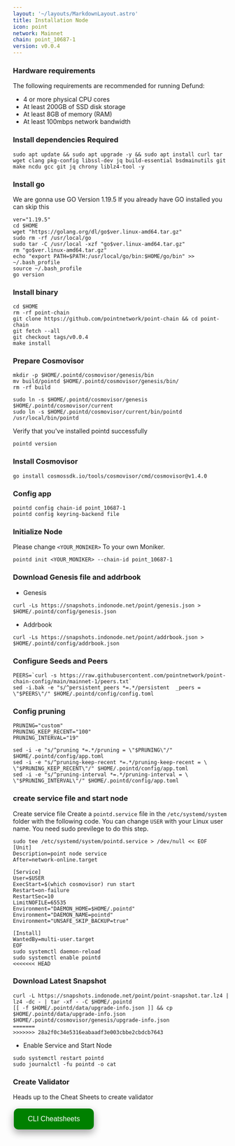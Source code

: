 ```yaml
---
layout: '~/layouts/MarkdownLayout.astro'
title: Installation Node
icon: point
network: Mainnet
chain: point_10687-1
version: v0.0.4
---
```


### Hardware requirements

The following requirements are recommended for running Defund:

- 4 or more physical CPU cores
- At least 200GB of SSD disk storage
- At least 8GB of memory (RAM)
- At least 100mbps network bandwidth


### Install dependencies Required

```
sudo apt update && sudo apt upgrade -y && sudo apt install curl tar wget clang pkg-config libssl-dev jq build-essential bsdmainutils git make ncdu gcc git jq chrony liblz4-tool -y
```

### Install go

We are gonna use GO Version 1.19.5
If you already have GO installed you can skip this 

```
ver="1.19.5"
cd $HOME
wget "https://golang.org/dl/go$ver.linux-amd64.tar.gz"
sudo rm -rf /usr/local/go
sudo tar -C /usr/local -xzf "go$ver.linux-amd64.tar.gz"
rm "go$ver.linux-amd64.tar.gz"
echo "export PATH=$PATH:/usr/local/go/bin:$HOME/go/bin" >> ~/.bash_profile
source ~/.bash_profile
go version
```

### Install binary

```
cd $HOME
rm -rf point-chain
git clone https://github.com/pointnetwork/point-chain && cd point-chain
git fetch --all
git checkout tags/v0.0.4
make install
```

### Prepare Cosmovisor
```
mkdir -p $HOME/.pointd/cosmovisor/genesis/bin
mv build/pointd $HOME/.pointd/cosmovisor/genesis/bin/
rm -rf build
```
```
sudo ln -s $HOME/.pointd/cosmovisor/genesis $HOME/.pointd/cosmovisor/current
sudo ln -s $HOME/.pointd/cosmovisor/current/bin/pointd /usr/local/bin/pointd
```

Verify that you've installed pointd successfully

```
pointd version
```

### Install Cosmovisor

```
go install cosmossdk.io/tools/cosmovisor/cmd/cosmovisor@v1.4.0
```

### Config app

```
pointd config chain-id point_10687-1
pointd config keyring-backend file
```

### Initialize Node

Please change `<YOUR_MONIKER>` To your own Moniker.

```
pointd init <YOUR_MONIKER> --chain-id point_10687-1
```

### Download Genesis file and addrbook

- Genesis

```
curl -Ls https://snapshots.indonode.net/point/genesis.json > $HOME/.pointd/config/genesis.json
```

- Addrbook

```
curl -Ls https://snapshots.indonode.net/point/addrbook.json > $HOME/.pointd/config/addrbook.json
```

### Configure Seeds and Peers

```
PEERS=`curl -s https://raw.githubusercontent.com/pointnetwork/point-chain-config/main/mainnet-1/peers.txt`
sed -i.bak -e "s/^persistent_peers *=.*/persistent	_peers = \"$PEERS\"/" $HOME/.pointd/config/config.toml
```

### Config pruning

```
PRUNING="custom"
PRUNING_KEEP_RECENT="100"
PRUNING_INTERVAL="19"

sed -i -e "s/^pruning *=.*/pruning = \"$PRUNING\"/" $HOME/.pointd/config/app.toml
sed -i -e "s/^pruning-keep-recent *=.*/pruning-keep-recent = \
\"$PRUNING_KEEP_RECENT\"/" $HOME/.pointd/config/app.toml
sed -i -e "s/^pruning-interval *=.*/pruning-interval = \
\"$PRUNING_INTERVAL\"/" $HOME/.pointd/config/app.toml
```


### create service file and start node

Create service file
Create a `pointd.service` file in the `/etc/systemd/system` folder with the following code. 
You can change `USER` with your Linux user name. You need sudo previlege to do this step.

```
sudo tee /etc/systemd/system/pointd.service > /dev/null << EOF
[Unit]
Description=point node service
After=network-online.target

[Service]
User=$USER
ExecStart=$(which cosmovisor) run start
Restart=on-failure
RestartSec=10
LimitNOFILE=65535
Environment="DAEMON_HOME=$HOME/.pointd"
Environment="DAEMON_NAME=pointd"
Environment="UNSAFE_SKIP_BACKUP=true"

[Install]
WantedBy=multi-user.target
EOF
sudo systemctl daemon-reload
sudo systemctl enable pointd
<<<<<<< HEAD
```

### Download Latest Snapshot
```
curl -L https://snapshots.indonode.net/point/point-snapshot.tar.lz4 | lz4 -dc - | tar -xf - -C $HOME/.pointd
[[ -f $HOME/.pointd/data/upgrade-info.json ]] && cp $HOME/.pointd/data/upgrade-info.json $HOME/.pointd/cosmovisor/genesis/upgrade-info.json
=======
>>>>>>> 28a2f0c34e5316eabaadf3e003cbbe2cbdcb7643
```

- Enable Service and Start Node

```
sudo systemctl restart pointd
sudo journalctl -fu pointd -o cat
```

### Create Validator

Heads up to the Cheat Sheets to create validator

<a href="https://www.indonode.net/mainnet/point/cheat" target="_blank">
  <button style="background-color: green; border: none; color: white; padding: 15px 32px; text-align: center; text-decoration: none; display: inline-block; font-size: 16px; margin: 4px 2px; cursor: pointer; border-radius: 10px; box-shadow: 0 8px 16px 0 rgba(0,0,0,0.2), 0 6px 20px 0 rgba(0,0,0,0.19);" onmouseover="this.style.boxShadow='0 0 0 4px rgba(0,255,0,0.5)'" onmouseout="this.style.boxShadow='0 8px 16px 0 rgba(0,0,0,0.2), 0 6px 20px 0 rgba(0,0,0,0.19)'">CLI Cheatsheets</button>
</a>